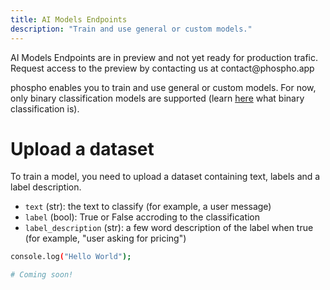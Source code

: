 ```yaml
---
title: AI Models Endpoints
description: "Train and use general or custom models."
---
```


<Note>
  AI Models Endpoints are in preview and not yet ready for production trafic.
  Request access to the preview by contacting us at contact@phospho.app
</Note>

phospho enables you to train and use general or custom models.
For now, only binary classification models are supported (learn [here](https://en.wikipedia.org/wiki/Binary_classification) what binary classification is).

# Upload a dataset

To train a model, you need to upload a dataset containing text, labels and a label description.

- `text` (str): the text to classify (for example, a user message)
- `label` (bool): True or False accroding to the classification
- `label_description` (str): a few word description of the label when true (for example, "user asking for pricing")

<CodeGroup>

```bash HTTP API
console.log("Hello World");
```

```python python
# Coming soon!
```

</CodeGroup>
